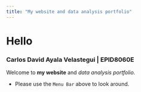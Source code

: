 ```yaml
---
title: "My website and data analysis portfolio"
---
```


# Hello

### Carlos David Ayala Velastegui | EPID8060E

Welcome to **my website** and *data analysis portfolio.*

-   Please use the `Menu Bar` above to look around.
